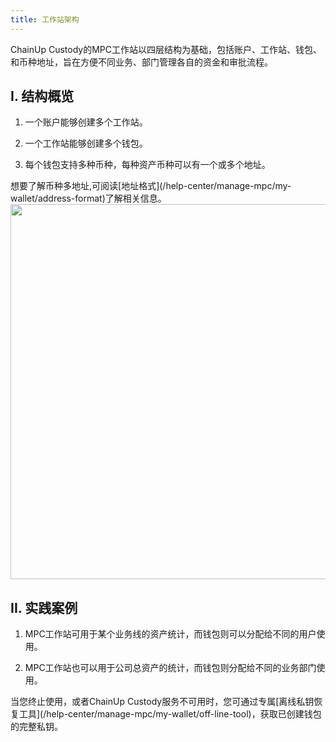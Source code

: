 ---
title: 工作站架构
---

ChainUp Custody的MPC工作站以四层结构为基础，包括账户、工作站、钱包、和币种地址，旨在方便不同业务、部门管理各自的资金和审批流程。



## I. 结构概览

1. 一个账户能够创建多个工作站。

2. 一个工作站能够创建多个钱包。

3. 每个钱包支持多种币种，每种资产币种可以有一个或多个地址。

<Tip> 
想要了解币种多地址,可阅读[地址格式](/help-center/manage-mpc/my-wallet/address-format)了解相关信息。
</Tip>




<div className="w-full flex items-center justify-center">
    <img src="/images/help-center/account.png" width="600"/>
</div>

## II. 实践案例

1. MPC工作站可用于某个业务线的资产统计，而钱包则可以分配给不同的用户使用。

2. MPC工作站也可以用于公司总资产的统计，而钱包则分配给不同的业务部门使用。

<Tip> 
当您终止使用，或者ChainUp Custody服务不可用时，您可通过专属[离线私钥恢复工具](/help-center/manage-mpc/my-wallet/off-line-tool)，获取已创建钱包的完整私钥。
</Tip>

